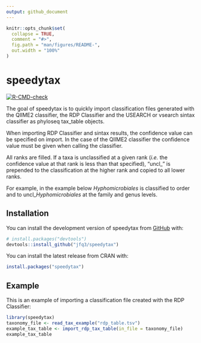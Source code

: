 ```yaml
---
output: github_document
---
```


<!-- README.md is generated from README.Rmd. Please edit that file -->

```r
knitr::opts_chunk$set(
  collapse = TRUE,
  comment = "#>",
  fig.path = "man/figures/README-",
  out.width = "100%"
)
```

# speedytax

<!-- badges: start -->
[![R-CMD-check](https://github.com/jfq3/speedytax/actions/workflows/R-CMD-check.yaml/badge.svg)](https://github.com/jfq3/speedytax/actions/workflows/R-CMD-check.yaml)
<!-- badges: end -->

The goal of speedytax is to quickly import classification files generated with the QIIME2 classifier, the RDP Classifier and the USEARCH or vsearch sintax classifier as phyloseq tax_table objects.  

When importing RDP Classifier and sintax results, the confidence value can be specified on import. In the case of the QIIME2 classifier the confidence value must be given when calling the classifier.    

All ranks are filled. If a taxa is unclassified at a given rank (*i.e.* the confidence value at that rank is less than that specified), "uncl_" is prepended to the classification at the higher rank and copied to all lower ranks.  

For example, in the example below *Hyphomicrobiales* is classified to order and to uncl_*Hyphomicrobiales* at the family and genus levels.  

## Installation

You can install the development version of speedytax from [GitHub](https://github.com/) with:

``` r
# install.packages("devtools")
devtools::install_github("jfq3/speedytax")
```
You can install the latest release from CRAN with:

``` r
install.packages("speedytax")
```

## Example

This is an example of importing a classification file created with the RDP Classifier:

```r
library(speedytax)
taxonomy_file <- read_tax_example("rdp_table.tsv")
example_tax_table <- import_rdp_tax_table(in_file = taxonomy_file)
example_tax_table
```
